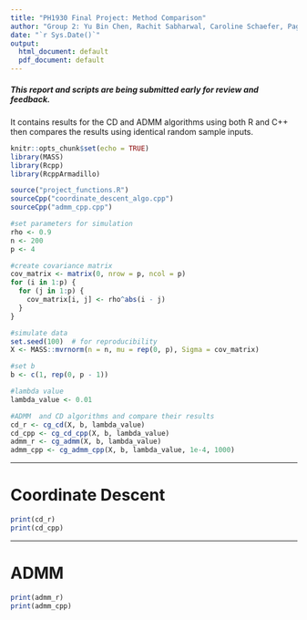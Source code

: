 ```yaml
---
title: "PH1930 Final Project: Method Comparison"
author: "Group 2: Yu Bin Chen, Rachit Sabharwal, Caroline Schaefer, Pagna Sok"
date: "`r Sys.Date()`"
output:
  html_document: default
  pdf_document: default
---
```


##### This report and scripts are being submitted early for review and feedback.  
It contains results for the CD and ADMM algorithms using both R and C++ then compares the results using identical random sample inputs.

```r
knitr::opts_chunk$set(echo = TRUE)
library(MASS)
library(Rcpp)
library(RcppArmadillo)

source("project_functions.R")
sourceCpp("coordinate_descent_algo.cpp")
sourceCpp("admm_cpp.cpp")
```


```r
#set parameters for simulation
rho <- 0.9
n <- 200
p <- 4

#create covariance matrix
cov_matrix <- matrix(0, nrow = p, ncol = p)
for (i in 1:p) {
  for (j in 1:p) {
    cov_matrix[i, j] <- rho^abs(i - j)
  }
}

#simulate data
set.seed(100)  # for reproducibility
X <- MASS::mvrnorm(n = n, mu = rep(0, p), Sigma = cov_matrix)

#set b
b <- c(1, rep(0, p - 1))

#lambda value
lambda_value <- 0.01

#ADMM  and CD algorithms and compare their results
cd_r <- cg_cd(X, b, lambda_value)
cd_cpp <- cg_cd_cpp(X, b, lambda_value)
admm_r <- cg_admm(X, b, lambda_value)
admm_cpp <- cg_admm_cpp(X, b, lambda_value, 1e-4, 1000)
```


***
# Coordinate Descent

```r
print(cd_r)
print(cd_cpp)
```

***
# ADMM
```r
print(admm_r)
print(admm_cpp)
```

